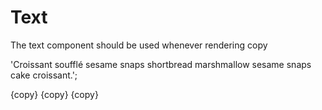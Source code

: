 
<Meta title="Atoms/Text" component={Text} />

# Text

The text component should be used whenever rendering copy

  'Croissant soufflé sesame snaps shortbread marshmallow sesame snaps cake croissant.';

<Canvas>
  <Story name="Text">
    <Text className="text-lg">{copy}</Text>
    <Text>{copy}</Text>
    <Text className="text-sm">{copy}</Text>
  </Story>
</Canvas>

<ArgsTable of={Text} />
